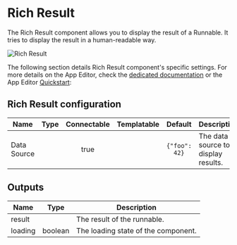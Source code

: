 

# Rich Result

The Rich Result component allows you to display the result of a Runnable. It tries to display the result in a human-readable way.

![Rich Result](../../assets/apps/4_app_component_library/rich_result.png.webp)

The following section details Rich Result component's specific settings. For more details on the App Editor, check the [dedicated documentation](../0_app_editor/index.mdx) or the App Editor [Quickstart](../../getting_started/7_apps_quickstart/index.mdx):

<div class="grid grid-cols-2 gap-6 mb-4">
    <DocCard
        color="orange"
        title="App Editor Documentation"
        description="The app editor is a low-code builder to create custom User Interfaces with a mix of drag-and-drop and code."
        href="/docs/apps/app_editor"
    />
    <DocCard
        color="orange"
        title="Apps Quickstart"
        description="Learn how to build your first app in a matter of minutes."
        href="/docs/getting_started/apps_quickstart"
    />
</div>

## Rich Result configuration

| Name        | Type | Connectable | Templatable |   Default   | Description                         |
| ----------- | :--: | :---------: | :---------: | :---------: | ----------------------------------- |
| Data Source |      |    true     |             | `{"foo": 42}` | The data source to display results. |

## Outputs

| Name    |  Type   | Description                         |
| ------- | :-----: | ----------------------------------- |
| result  |         | The result of the runnable.         |
| loading | boolean | The loading state of the component. |
